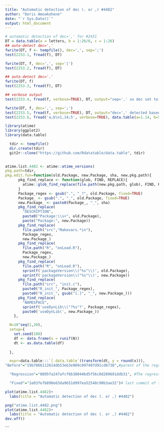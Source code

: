```yaml
---
title: "Automatic detection of dec (. or ,) #4482"
author: "Doris Amoakohene"
date: "`r Sys.Date()`"
output: html_document
---
```





```r
# automatic detection of dec=',' for #2431
DT = data.table(a = letters, b = 1:26/6, c = 1:26)
## auto-detect dec=','
fwrite(DT, f <- tempfile(), dec=',', sep=';')
test(2253.1, fread(f), DT)

fwrite(DT, f, dec=',', sep='|')
test(2253.2, fread(f), DT)

## auto-detect dec='.'
fwrite(DT, f)
test(2253.3, fread(f), DT)

## verbose output
test(2253.4, fread(f, verbose=TRUE), DT, output="sep=',' so dec set to '.'")

fwrite(DT, f, dec=',', sep=';')
test(2253.5, fread(f, verbose=TRUE), DT, output="dec=',' detected based on a balance of 18")
test(2253.6, fread('a;b\n1,14;5', verbose=TRUE), data.table(a=1.14, b=5L), output="dec=',' detected based on a balance of 1 ")
```












```r

library(atime)
library(ggplot2)
library(data.table)

```

```r
  tdir <- tempfile()
  dir.create(tdir)
  git2r::clone("https://github.com/Rdatatable/data.table", tdir)
  
```









```r

atime.list.4482 <- atime::atime_versions(
pkg.path=tdir,
pkg.edit.fun=function(old.Package, new.Package, sha, new.pkg.path){
      pkg_find_replace <- function(glob, FIND, REPLACE){
        atime::glob_find_replace(file.path(new.pkg.path, glob), FIND, REPLACE)
      }
      Package_regex <- gsub(".", "_?", old.Package, fixed=TRUE)
      Package_ <- gsub(".", "_", old.Package, fixed=TRUE)
      new.Package_ <- paste0(Package_, "_", sha)
      pkg_find_replace(
        "DESCRIPTION", 
        paste0("Package:\\s+", old.Package),
        paste("Package:", new.Package))
      pkg_find_replace(
        file.path("src","Makevars.*in"),
        Package_regex,
        new.Package_)
      pkg_find_replace(
        file.path("R", "onLoad.R"),
        Package_regex,
        new.Package_)
      pkg_find_replace(
        file.path("R", "onLoad.R"),
        sprintf('packageVersion\\("%s"\\)', old.Package),
        sprintf('packageVersion\\("%s"\\)', new.Package))
      pkg_find_replace(
        file.path("src", "init.c"),
        paste0("R_init_", Package_regex),
        paste0("R_init_", gsub("[.]", "_", new.Package_)))
      pkg_find_replace(
        "NAMESPACE",
        sprintf('useDynLib\\("?%s"?', Package_regex),
        paste0('useDynLib(', new.Package_))
    },

  N=10^seq(1,20),
  setup={ 
    set.seed(108)
    df <- data.frame(x = runif(N))
    dt <- as.data.table(df)
    
  },

  expr=data.table:::`[.data.table`(transform(dt, y = round(x))),
"Before"="19b7866112614db53eb3e909c097407d91cd6738",#parent of the regression commit (https://github.com/Rdatatable/data.table/commit/0895fa247afcf6b38044bd5f56c0d209691ddb31), which is the parent of the first commit in the PR that causes the issue (https://github.com/Rdatatable/data.table/pull/5493/commits) 

  "Regression"="0895fa247afcf6b38044bd5f56c0d209691ddb31", #The regression commit is parent of the first commit in the PR that fixes the issue  (https://github.com/Rdatatable/data.table/pull/5493/commits)

  "Fixed"="1e03fe7b890e63da9651d997ea52548c90b3ae32")# last commit of the PR that fixes the issue (https://github.com/Rdatatable/data.table/pull/5493/commits)
```






```r
plot(atime.list.4482)+
  labs(title = "Automatic detection of dec (. or ,) #4482")

png("atime.list.4482.png")
plot(atime.list.4482)+
  labs(title = "Automatic detection of dec (. or ,) #4482")
dev.off()

```



```


